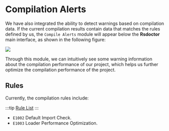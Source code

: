 # Compilation Alerts

We have also integrated the ability to detect warnings based on compilation data. If the current compilation results contain data that matches the rules defined by us, the `Compile Alerts` module will appear below the **Rsdoctor** main interface, as shown in the following figure:

<img src="https://lf3-static.bytednsdoc.com/obj/eden-cn/lognuvj/rsdoctor/docs/usage/compile/compile-alerts.png" />

Through this module, we can intuitively see some warning information about the compilation performance of our project, which helps us further optimize the compilation performance of the project.

## Rules

Currently, the compilation rules include:

:::tip
[Rule List](../more/rules)
:::

- `E1002` Default Import Check.
- `E1003` Loader Performance Optimization.

